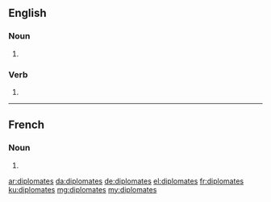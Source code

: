 ==English==

===Noun===
{{head|en|noun plural form}}

# {{plural of|diplomate|lang=en}}

===Verb===
{{head|en|verb form}}

# {{en-third-person singular of|diplomate}}

----

==French==

===Noun===
{{head|fr|noun plural form|g=m|g2=f}}

# {{plural of|diplomate|lang=fr}}

[[ar:diplomates]]
[[da:diplomates]]
[[de:diplomates]]
[[el:diplomates]]
[[fr:diplomates]]
[[ku:diplomates]]
[[mg:diplomates]]
[[my:diplomates]]
